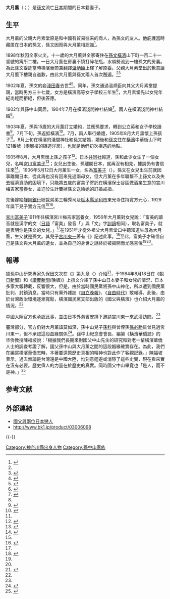 {{東亞女性歷史人物
|名稱 =大月薰
|身份 =
|國家 = {{JPN}}
|屆數 =
|最高職務 =
|前任 = 
|繼任 = 
|畫像=[[File:Kaoru_Otsuki_1900.jpg|180px]]
|說明=約1900年時的大月薰
|姓=大月
|名=薰
|姓名=
|字=
|官職 =
|封爵 =
|封號 =
|位號=
|位階
|御稱號 =<!--日本皇族之稱號-->
|宮號1 =<!--日本皇族之宮號-->
|宮號2 =<!--朝鮮王族之宮號-->
|封地 =
|神號 =
|尊號 =
|族裔 = 
|旗籍 =<!--清朝旗人專用-->
|氏族 =
|府邸 =
|世系 = 
|初名 =
|乳名 =<!--日本、朝鮮、琉球以外人物用-->
|幼名 =<!--日本人用-->
|兒名 =<!--朝鮮人用-->
|童名 =<!--琉球人用-->
|小字=
|號=
|法號=
|院號=
|其他名號=
|出生年= 1888年8月6日
|出生地= {{EOJ}}[[神奈川縣|神奈川縣]][[橫濱市|橫濱區]]
|婚年=
|逝世年= {{death date and age|1970|12|21|1888|8|6}}
|逝世地= {{JAP}}[[栃木縣|栃木縣]]
|諡號=
|墳墓=
|父親=大月素堂
|嫡母=
|母親=[[大月金|大月金]]
|夫=[[孫文|孫文]]<br/>三輪秀司<br/>實方元心
|婚姻名份=
|兄弟=
|姊妹=
|嫡兄弟=
|嫡姊妹=
|庶兄弟=
|庶姊妹=
|同胞兄弟=
|同胞姊妹=
|異母兄弟=
|異母姊妹=
|異父兄弟=
|異父姊妹=
|繼兄弟=
|繼姊妹=
|子=實方元信
|女=[[宮川富美子|宮川富美子]]
|其他親屬 =[[宮川東一|宮川東一]]（外孙）
|經歷 = 
|著作 =
|注釋=}}
'''大月薰'''（{{jpn|j=大月 薫|hg=おおつき かおる|rm=Ōtsuki Kaoru}}；{{bd|1888年|8月6日|1970年|12月21日|catIdx=O}}）是[[孫文|孫文]]流亡[[日本|日本]]期間的日本籍妻子。

==生平==
大月薰的父親大月素堂原是和中國有貿易往来的商人，為孫文的友人。他庇護當時藏匿在日本的孫文，孫文因而與大月薰相認識<ref name="李敖論孫中山">{{cite book |author=李敖|title=《李敖論孫中山》|chapter=〈孙中山与陈粹芬〉 |date=1987|publisher=全能出版社|location=臺灣 |language=zh-tw|isbn=}}</ref>。

1898年秋因全家火災，十一歲的大月薰與全家寄住在[[孫文|孫文]][[橫濱|橫濱]]山下町一百二十一番號的寓所二樓。一日大月薰在房裏不慎打碎花瓶，水順勢流到一樓孫文的房裏。為此孫文委託當時橫濱華商兼翻譯[[溫炳臣|溫炳臣]]上樓了解原委。父親大月素堂出於歉意讓大月薰下樓親自道歉，由此大月薰與孫文兩人首次邂逅。<ref name="亞洲週刊"/><ref name="民視新聞">{{Cite news|url=http://www.youtube.com/watch?v=f0DhyDAuVUc|title=大月薰錄音帶 揭孫文百年密婚|language=zh-tw|publisher=民視新聞|date=2010-04-01|accessdate=2014-02-14|archive-date=2014-06-30|archive-url=https://web.archive.org/web/20140630085105/http://www.youtube.com/watch?v=f0DhyDAuVUc|dead-url=no}}</ref>

1902年夏，孫文的妾[[淺田春|淺田春]]去世<ref name="孫中山年谱長編">{{cite book |author=陳錫祺|title=《孫中山年谱長編》, 第1卷 |date=1991|publisher=中华书局|location=中國 |language=zh-cn |isbn=9787101006858}}</ref><ref name="孙中山与日本">{{cite book |author=李吉奎|title=《孙中山与日本》 |date=1996|publisher=广东人民出版社|location=中國 |language=zh-cn|isbn=9787218022437}}</ref>。同年，孫文通過溫炳臣向其父大月素堂提親，當時男方三十七歲，女方是橫濱高等女子學校三年生<ref name="苗體君">{{cite journal|author=苗體君|journal=《炎黃縱橫》|title=〈孫中山一生的婚姻〉|issue=2005年12期 |date=2005|publisher=福建省炎黄文化研究会|location=中國 |language=zh-cn|isbn=}}</ref>，大月素堂先以女兒年紀尚輕而拒絕，但後答應。

1902年與孫中山同居，1904年7月在橫濱淺間神社結婚<ref name="下">{{cite book |year=2015 |title=《中國近代被消失的八十年終極版》（下） |location=香港 |publisher=Hong Kong New Media |isbn=978-988-14176-8-8 |authors=蕭若元說、劉文慧統籌、Jo Cheung撰稿及編輯、-{于}-非資料搜集 }}</ref>{{rp|213-214}}。兩人在橫濱淺間神社結婚<ref name="民視新聞"/>。

1903年夏，孫與15歲的大月薰訂立婚約，並應孫要求，轉到公立英和女子學校讀書<ref name="命">{{Cite book |title=《孫中山：從鴉片戰爭到辛亥革命》 |last=黃宇和 |publisher=[[聯經出版|聯經出版]] |year=2016 |isbn=978-957-08-4828-1 |location=台北市 }}</ref>{{Rp|613}}。7月下旬，孫返抵橫濱<ref name="孫">{{Cite book |authors=張磊、張蘋 |title=《孫中山傳》 |location=北京 |publisher=[[人民出版社|人民出版社]] |year=2011 }}</ref>{{Rp|366}}。7月，兩人舉行婚禮，1905年8月大月熏懷上孫孩子<ref name="命"/>{{Rp|613}}。8月上旬在橫濱的淺間神社和孫文結婚，婚後和[[孫文|孫文]]住在[[橫濱|橫濱]]中華街山下町121番號（兩層樓的磚造洋房），也就是他們初次相遇的地點。

1905年8月，大月熏懷上孫之孩子<ref name="經">{{cite book |title=孫文革命：《聖經》和《易經》 |author=黃宇和 |publisher=[[中華書局（香港）|中華書局（香港）]] |location=香港 |year=2015 |edition=初版 |isbn=978-988-8310-67-8 }}</ref>{{rp|389}}。日本[[共同社|共同社]]報道，孫和此少女生了一個女兒，名叫[[宮川富美子|宮川富美子]]<ref name="wmcc">{{cite web |url=http://zh.cn.nikkei.com/columnviewpoint/zhangshicolumn/20811-20160805.html?limitstart=0 |title=我們促成孫中山孫女與日本外孫相認 |accessdate=2016-08-06 |archive-date=2016-08-18 |archive-url=https://web.archive.org/web/20160818155917/http://zh.cn.nikkei.com/columnviewpoint/zhangshicolumn/20811-20160805.html?limitstart=0 |dead-url=no }}</ref>；女兒出生後，孫離開日本，就再沒有相見，據說仍有書信往來<ref>{{cite news |newspaper=《[[明報|明報]]》副刊「問到底」 |author=李察 |title=〈孫中山的三大興趣是什麼？〉 |date=1996-06-24 }}</ref>。1906年5月12日大月薰生一女，名為[[宮川富美子|富美子]]（{{lang-ja|冨美子}}）。孫文在女兒出生前就因事離開日本，從此再也沒有回來見過兩母女，但大月薰在多年聯繫不上孫文以及失去經濟資助的困境下，只能將五歲的富美子寄託在橫濱保士谷區做酒業生意的宮川梅吉家當養女，並迫於生計賣掉孫文送給她的訂婚戒指。

先後嫁給[[靜岡銀行|靜岡銀行]]總裁弟弟三輪秀司及[[栃木縣|栃木縣]][[足利市|足利市]]東光寺住持實方元心，1929年誕下兒子實方元信<ref name="下"/>{{rp|214-215}}<ref name="中國網">{{Cite news|url=http://cul.china.com.cn/renwu/2011-02/16/content_4009945.htm|title=孫中山在日本的一段情緣 後輩過著平凡生活|language=zh|publisher=文化中國-中國網|date=2011-02-16|accessdate=2014-02-15|archive-url=https://web.archive.org/web/20161220030709/http://cul.china.com.cn/renwu/2011-02/16/content_4009945.htm|archive-date=2016-12-20|dead-url=yes}}</ref>。

[[宮川富美子|宮川富美子]]1911年往橫濱宮川梅吉家當養女，1956年大月薰對女兒說：「富美的讀音就是漢字的文（[[日語|日語]]「富美」發音「{{lang|ja|ふみ}}」與「文」字[[訓讀|訓讀]]相同），取名富美子，就是表明你是孫文的女兒。」<ref name="下"/>{{rp|214-215}}在1951年才從外祖父大月素堂口中聽知道生母為大月薰，生父就是孫文。其兒子[[宮川東一|宮川東一]]著有《{{lang|ja|日本に遺された孫文の娘と孫}}》記述此事。<ref name="新浪网">{{cite news|author1=李佳涛等|title=孙中山82岁日本外孙受邀明年访问武汉|url=http://news.sina.com.cn/c/p/2010-04-01/031119982859.shtml|accessdate=2016-08-19|agency=长江日报|publisher=新浪网|language=zh-cn|date=2010-04-01|archive-date=2016-08-26|archive-url=https://web.archive.org/web/20160826003548/http://news.sina.com.cn/c/p/2010-04-01/031119982859.shtml|dead-url=no}}</ref>至此，富美子才確信自己是孫文與大月薰的遺女，並為自己的身世之謎終於被揭開而尤感喜悅<ref name="民視新聞"/><ref name="李敖論孫中山"/>。

==報導==
據孫中山研究專家久保田文次在《{{lang|ja|辛亥革命と孫文}}》第九章〈{{lang|ja|孫文と大月薫・宮川冨美子}}〉介紹<ref name="辛亥革命と孫文">{{cite book |author=久保田文次|title=《辛亥革命と孫文》 |date=2011-12-20|publisher=汲古書院|location=日本 |language=ja|isbn=9784762925962}}</ref>，于1984年8月18日在《[[朝日新聞|朝日新聞]]》和《[[讀賣新聞|讀賣新聞]](晚版)》上撰文介紹了孫中山日本妻子和女兒的情況，日本多家大報轉載，反響很大，但是，由於當時國民黨將孫中山神化，所以遭到國民黨批判、封鎖消息，當時只有黨外雜誌《[[自立晚報|自立晚報]]》、《[[自由時代|自由時代]]》敢報導。此後，由於台灣政治環境逐漸寬鬆，橫濱國民黨支部出版的《國父與橫濱》也介紹大月薰的情況。<ref name="中國網"/>

中國大陸官方也承認此事，並由日本外务省安排下邀請宮川東一來武漢訪問。<ref name="新浪网"/>

臺灣部分，官方仍對大月薰諱莫如深，孫中山兒子[[孫科|孫科]]與曾侄孫[[孫必勝|孫必勝]]雖曾見過宮川東一，但不承認這段血緣關係<ref name="台灣演義">{{Cite news|url=http://www.youtube.com/watch?v=Fi_iozIylLA&feature=view_all&list=PL9D6239A100EC9783&index=2|title=台灣演義：孫文在日本的妻與妾(3/3) 20110703|language=zh-tw|publisher=民視新聞|date=2011-07-03|accessdate=2014-02-15|archive-date=2014-06-30|archive-url=https://web.archive.org/web/20140630083204/http://www.youtube.com/watch?v=Fi_iozIylLA&feature=view_all&list=PL9D6239A100EC9783&index=2|dead-url=no}}</ref>。孫中山紀念會會長、編纂《橫濱華僑誌》的华侨教授陳福坡說：「根據我們長期來對國父中山先生的研究和對老一輩橫濱華僑人士的調查考證了解，國父孫中山與大月薰之間的這段姻緣確實存在。為此，我們在編寫橫濱華僑志時，本著要還原歷史真相的精神也對此作了客觀記錄。」陳福坡表示，過去無論是台灣還是中國大陸，均刻意迴避或消隱了這些史實，現在看來實在沒有必要。歷史偉人的力量在於歷史的真實。同時國父中山畢竟也「是人，而不是神。」<ref name="亞洲週刊">{{Cite journal |url=http://www.yzzk.com/cfm/Content_Archive.cfm?Channel=aw&Path=3105002231%2F09aw2.cfm |journal=《亞洲週刊》 |title=〈獨家專訪：孫中山外孫宮川東一追溯孫中山的日本婚戀與血脈〉 |author=毛峰 |language=zh-hk |publisher=亞洲週刊有限公司 |date=2011-03-06 |issue=第9期 |volume=第25卷 |accessdate=2014-02-14 |deadurl=yes |archiveurl=https://archive.is/20130105152640/http://www.yzzk.com/cfm/Content_Archive.cfm?Channel=aw&Path=3105002231/09aw2.cfm |archivedate=2013-01-05 }}</ref>

== 参考文献 ==
{{Reflist}}

== 外部連結 ==
*[https://web.archive.org/web/20111031161803/http://www.gxwyxx.com/yuanfang/zhongguoread.asp?NewsID=1697 國父與兩位日本戀人]
*http://www.bk1.jp/product/03006098{{Wayback|url=http://www.bk1.jp/product/03006098 |date=20091008013740 }}

{{-}}
{{孫中山}}
{{DEFAULTSORT:Otsuki, Kaoru}}
[[Category:神奈川縣出身人物|Category:神奈川縣出身人物]]
[[Category:孫中山家族|Category:孫中山家族]]